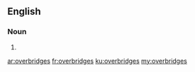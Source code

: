 ==English==

===Noun===
{{head|en|plural}}

# {{plural of|overbridge|lang=en}}

[[ar:overbridges]]
[[fr:overbridges]]
[[ku:overbridges]]
[[my:overbridges]]